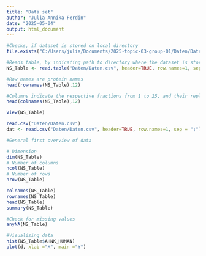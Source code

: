 ```yaml
---
title: "Data set"
author: "Julia Annika Ferdin"
date: "2025-05-04"
output: html_document
---
```

```r
#Checks, if dataset is stored on local directory
file.exists("C:/Users/julia/Documents/2025-topic-03-group-01/Daten/Daten.csv")
```
```r
#Reads table, by indicating path to directory where the dataset is stored, and stores it to variable NS_Table (NS for Non-synchronizied)
NS_Table <- read.table("Daten/Daten.csv", header=TRUE, row.names=1, sep = ";")
```

```r
#Row names are protein names
head(rownames(NS_Table),12)

#Columns indicate the respective fractions from 1 to 25, and their replicated
head(colnames(NS_Table),12)
```

```r
View(NS_Table)
```

```r
read.csv("Daten/Daten.csv")
dat <- read.csv("Daten/Daten.csv", header=TRUE, row.names=1, sep = ";")
```


```r
#General first overview of data

# Dimension
dim(NS_Table)
# Number of columns
ncol(NS_Table)
# Number of rows
nrow(NS_Table)

colnames(NS_Table)
rownames(NS_Table)
head(NS_Table)
summary(NS_Table)
```

```r
#Check for missing values
anyNA(NS_Table)
```

```r
#Visualizing data
hist(NS_Table$AHNK_HUMAN)
plot(d, xlab ="X", main ="Y")
```
